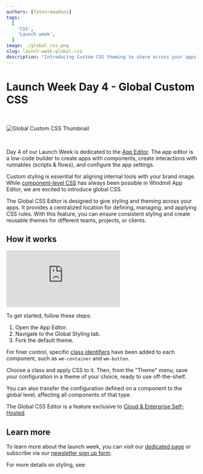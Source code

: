 ```yaml
---
authors: [fatonramadani]
tags:
  [
    'CSS',
	'Launch week',
  ]
image: ./global_css.png
slug: launch-week-global-css
description: "Introducing Custom CSS theming to share across your apps."
---
```



# Launch Week Day 4 - Global Custom CSS

<br/>

![Global Custom CSS Thumbnail](./global_css.png "Global Custom CSS Thumbnail")

<br/>

Day 4 of our Launch Week is dedicated to the [App Editor](/docs/apps/app_editor). The app editor is a low-code builder to create apps with components, create interactions with runnables (scripts & flows), and configure the app settings.

Custom styling is essential for aligning internal tools with your brand image. While [component-level CSS](/docs/apps/app_configuration_settings/app_styling#component-level) has always been possible in Windmill App Editor, we are excited to introduce global CSS.

The Global CSS Editor is designed to give styling and theming across your apps. It provides a centralized location for defining, managing, and applying CSS rules. With this feature, you can ensure consistent styling and create reusable themes for different teams, projects, or clients.

## How it works

<iframe
	style={{ aspectRatio: '16/9' }}
	src="https://www.youtube.com/embed/6_MjKgbdCFQ?vq=hd1080"
	title="YouTube video player"
	frameBorder="0"
	allow="accelerometer; autoplay; clipboard-write; encrypted-media; gyroscope; picture-in-picture; web-share"
	allowFullScreen
	className="border-2 rounded-xl object-cover w-full dark:border-gray-800"
></iframe>

<br/>

To get started, follow these steps:

1. Open the App Editor.
2. Navigate to the Global Styling tab.
3. Fork the default theme.

For finer control, specific [class identifiers](/docs/apps/css_editor#class-identifiers) have been added to each component, such as `wm-container` and `wm-button`.

Choose a class and apply CSS to it. Then, from the "Theme" menu, save your configuration in a theme of your choice, ready to use off-the-shelf.

You can also transfer the configuration defined on a component to the global level, affecting all components of that type.

The Global CSS Editor is a feature exclusive to [Cloud & Enterprise Self-Hosted](/pricing).

## Learn more

To learn more about the launch week, you can visit our [dedicated page](../2023-11-15-launch-week-1/index.mdx) or subscribe via our [newsletter sign up form](https://cdn.forms-content.sg-form.com/7c42148e-8396-11ee-ba6a-4e3b45e8beb1).

For more details on styling, see:

<div class="grid grid-cols-2 gap-2 my-4">
	<DocCard
		color="orange"
		title="Styling"
		description="Learn how to edit the component styles."
		href="/docs/apps/app_configuration_settings/app_styling"
	/>
	<DocCard
		title="CSS Editor"
		description="The Global CSS Editor is designed to give styling and theming across your entire app."
		href="/docs/apps/css_editor"
		color="orange"
	/>
</div>
